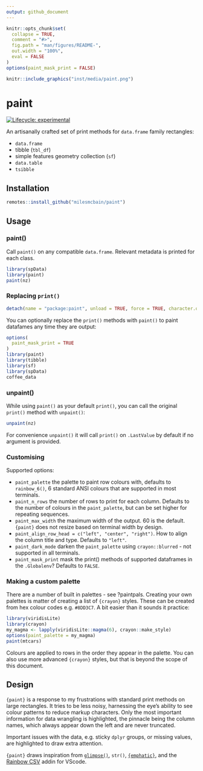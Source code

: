 ```yaml
---
output: github_document
---
```


<!-- README.md is generated from README.Rmd. Please edit that file -->

```r
knitr::opts_chunk$set(
  collapse = TRUE,
  comment = "#>",
  fig.path = "man/figures/README-",
  out.width = "100%",
  eval = FALSE
)
options(paint_mask_print = FALSE)
```

```r
knitr::include_graphics("inst/media/paint.png")
```

# paint 

<!-- badges: start -->
[![Lifecycle: experimental](https://img.shields.io/badge/lifecycle-experimental-orange.svg)](https://lifecycle.r-lib.org/articles/stages.html#experimental)
<!-- badges: end -->

An artisanally crafted set of print methods for `data.frame` family rectangles:

  * `data.frame`
  * tibble (`tbl_df`)
  * simple features geometry collection (`sf`)
  * `data.table`
  * `tsibble`

## Installation

```r
remotes::install_github("milesmcbain/paint")
```

## Usage

### paint()

Call `paint()` on any compatible `data.frame`. Relevant metadata is printed for each class.

```r
library(spData)
library(paint)
paint(nz)
```


### Replacing `print()`

```r
detach(name = "package:paint", unload = TRUE, force = TRUE, character.only = TRUE)
```

You can optionally replace the `print()` methods with `paint()` to paint
datafames any time they are output:

```r
options(
  paint_mask_print = TRUE
)
library(paint)
library(tibble)
library(sf)
library(spData)
coffee_data
```

### unpaint()

While using `paint()` as your default `print()`, you can call the
original `print()` method with `unpaint()`:

```r
unpaint(nz)
```

For convenience `unpaint()` it will call `print()` on `.LastValue` by default if no argument is provided.

### Customising

Supported options:

* `paint_palette` the palette to paint row colours with, defaults to
   `rainbow_6()`, 6 standard ANSI colours that are supported in most terminals.
* `paint_n_rows` the number of rows to print for each column. Defaults to the
   number of colours in the `paint_palette`, but can be set higher for repeating sequences.
* `paint_max_width` the maximum width of the output. 60 is the default. `{paint}` does not resize
   based on terminal width by design.
* `paint_align_row_head = c("left", "center", "right")`. How to align the column
   title and type. Defaults to `"left"`.
* `paint_dark_mode` darken the `paint_palette` using `crayon::blurred` - not
   supported in all terminals.
* `paint_mask_print` mask the print() methods of supported dataframes in the `.Globalenv`? Defaults to `FALSE`.

### Making a custom palette

There are a number of built in palettes - see ?paintpals. Creating your own
palettes is matter of creating a list of `{crayon}` styles. These can be created
from hex colour codes e.g. `#8DD3C7`. A bit easier than it sounds it practice:

```r
library(viridisLite)
library(crayon)
my_magma <- lapply(viridisLite::magma(6), crayon::make_style)
options(paint_palette = my_magma)
paint(mtcars)
```

Colours are applied to rows in the order they appear in the palette. You can
also use more advanced `{crayon}` styles, but that is beyond the scope of this
document. 

## Design

`{paint}` is a response to my frustrations with standard print methods on large rectangles.
It tries to be less noisy, harnessing the eye's ability to see colour patterns
to reduce markup characters.  Only the most important information for data
wrangling is highlighted, the pinnacle being the column names, which always
appear down the left and are never
truncated.

Important issues with the data, e.g. sticky `dplyr` groups, or missing values,
are highlighted to draw extra attention.

`{paint}` draws inspiration from [`glimpse()`](https://github.com/r-lib/pillar/blob/master/R/glimpse.R), `str()`, [`{emphatic}`](https://github.com/coolbutuseless/emphatic), and the
[Rainbow CSV](https://github.com/mechatroner/vscode_rainbow_csv) addin for VScode.